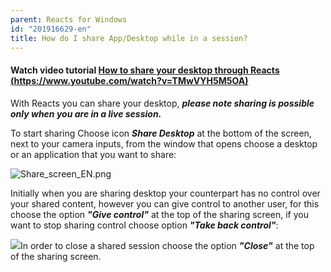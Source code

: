 ```yaml
---
parent: Reacts for Windows
id: "201916629-en"
title: How do I share App/Desktop while in a session?
---
```

#### **Watch video tutorial [How to share your desktop through Reacts (https://www.youtube.com/watch?v=TMwVYH5M5OA)](https://www.youtube.com/watch?v=TMwVYH5M5OA)**

With Reacts you can share your desktop, **_please note sharing is possible only when you are in a live session._**

To start sharing Choose icon _**Share Desktop**_ at the bottom of the screen, next to your camera inputs, from the window that opens choose a desktop or an application that you want to share:

![Share_screen_EN.png](@assets/attachments/8096067330589.png)

Initially when you are sharing desktop your counterpart has no control over your shared content, however you can give control to another user, for this choose the option _**"Give control"**_ at the top of the sharing screen, if you want to stop sharing control choose option _**"Take back control"**_:

![](@assets/attachments/2014-10-15_16-31-21.png)In order to close a shared session choose the option _**"Close"**_ at the top of the sharing screen.


